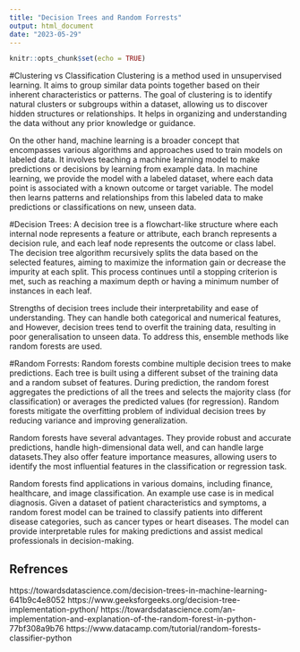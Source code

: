 ```yaml
---
title: "Decision Trees and Random Forrests"
output: html_document
date: "2023-05-29"
---
```


```r
knitr::opts_chunk$set(echo = TRUE)
```

#Clustering vs Classification 
Clustering is a method used in unsupervised learning. It aims to group similar data points together based on their inherent characteristics or patterns. The goal of clustering is to identify natural clusters or subgroups within a dataset, allowing us to discover hidden structures or relationships. It helps in organizing and understanding the data without any prior knowledge or guidance.

On the other hand, machine learning is a broader concept that encompasses various algorithms and approaches used to train models on labeled data. It involves teaching a machine learning model to make predictions or decisions by learning from example data. In machine learning, we provide the model with a labeled dataset, where each data point is associated with a known outcome or target variable. The model then learns patterns and relationships from this labeled data to make predictions or classifications on new, unseen data.


#Decision Trees:
A decision tree is a flowchart-like structure where each internal node represents a feature or attribute, each branch represents a decision rule, and each leaf node represents the outcome or class label. The decision tree algorithm recursively splits the data based on the selected features, aiming to maximize the information gain or decrease the impurity at each split. This process continues until a stopping criterion is met, such as reaching a maximum depth or having a minimum number of instances in each leaf.

Strengths of decision trees include their interpretability and ease of understanding. They can handle both categorical and numerical features, and 
However, decision trees tend to overfit the training data, resulting in poor generalisation to unseen data. To address this, ensemble methods like random forests are used.

#Random Forrests:
Random forests combine multiple decision trees to make predictions. Each tree is built using a different subset of the training data and a random subset of features. During prediction, the random forest aggregates the predictions of all the trees and selects the majority class (for classification) or averages the predicted values (for regression). Random forests mitigate the overfitting problem of individual decision trees by reducing variance and improving generalization.

Random forests have several advantages. They provide robust and accurate predictions, handle high-dimensional data well, and can handle large datasets.They also offer feature importance measures, allowing users to identify the most influential features in the classification or regression task.

Random forests find applications in various domains, including finance, healthcare, and image classification. An example use case is in medical diagnosis. Given a dataset of patient characteristics and symptoms, a random forest model can be trained to classify patients into different disease categories, such as cancer types or heart diseases. The model can provide interpretable rules for making predictions and assist medical professionals in decision-making.


## Refrences 
https://towardsdatascience.com/decision-trees-in-machine-learning-641b9c4e8052
https://www.geeksforgeeks.org/decision-tree-implementation-python/
https://towardsdatascience.com/an-implementation-and-explanation-of-the-random-forest-in-python-77bf308a9b76
https://www.datacamp.com/tutorial/random-forests-classifier-python